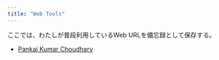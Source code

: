 ```yaml
---
title: "Web Tools"
---
```


ここでは、わたしが普段利用しているWeb URLを備忘録として保存する。

-   [Pankaj Kumar Choudhary](https://personal.utdallas.edu/~pankaj/)
